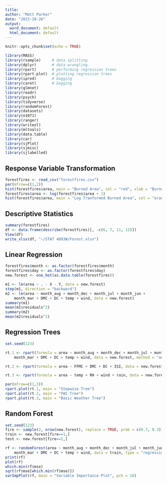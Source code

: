 ```yaml
---
title: 
author: "Matt Parker"
date: "2023-10-26"
output:
  word_document: default
  html_document: default
---
```


```r
knitr::opts_chunk$set(echo = TRUE)
```

```r
library(MASS)
library(rsample)     # data splitting 
library(dplyr)       # data wrangling
library(rpart)       # performing regression trees
library(rpart.plot)  # plotting regression trees
library(ipred)       # bagging
library(caret)       # bagging
library(glmnet)
library(readr)
library(psych)
library(tidyverse)
library(randomForest)
library(datasets)
library(e1071)
library(ranger) 
library(writexl)
library(mltools)
library(data.table)
library(car)
library(sjPlot)
library(sjmisc)
library(sjlabelled)
```

## Response Variable Transformation

```r
forestfires <- read_csv("forestfires.csv")
par(mfrow=c(1,2))
hist(forestfires$area, main = "Burned Area", col = "red", xlab = "Burned Area")
forestfires$area <- log(forestfires$area + 1)
hist(forestfires$area, main = "Log Tranformed Burned Area", col = "orange", xlab = "Burned Area")
```

## Descriptive Statistics

```r
summary(forestfires)
df <- data.frame(describe(forestfires)[, -c(6, 7, 11, 12)])
View(df)
write_xlsx(df, "~/STAT 4893W/Forest.xlsx")
```

## Linear Regression

```r
forestfires$month <- as.factor(forestfires$month)
forestfires$day <- as.factor(forestfires$day)
new.forest <- one_hot(as.data.table(forestfires))

m1 <- lm(area ~ . - X - Y, data = new.forest)
step(m1, direction = "backward")
m2 <- lm(area ~ month_aug + month_dec + month_jul + month_jun + 
    month_mar + DMC + DC + temp + wind, data = new.forest)
summary(m1)
mean(m1$residuals^2)
summary(m2)
mean(m2$residuals^2)
```

## Regression Trees

```r
set.seed(123)

rt.1 <- rpart(formula = area ~ month_aug + month_dec + month_jul + month_jun + 
    month_mar + DMC + DC + temp + wind, data = new.forest, method = "anova", control = list(minsplit = 55, maxdepth = 13))

rt.2 <- rpart(formula = area ~ FFMC + DMC + DC + ISI, data = new.forest, method = "anova")

rt.3 <- rpart(formula = area ~ temp + RH + wind + rain, data = new.forest, method = "anova")

par(mfrow=c(1,3))
rpart.plot(rt.1, main = "Stepwise Tree")
rpart.plot(rt.2, main = "FWI Tree")
rpart.plot(rt.3, main = "Basic Weather Tree")
```

## Random Forest

```r
set.seed(123)
fire <- sample(2, nrow(new.forest), replace = TRUE, prob = c(0.7, 0.3))
train <- new.forest[fire==1,]
test <- new.forest[fire==2,]

rf <- randomForest(area ~ month_aug + month_dec + month_jul + month_jun + 
    month_mar + DMC + DC + temp + wind, data = train, type = "regression", keep.forest = FALSE, importance = TRUE, mtry = 2) 
print(rf)
plot(rf)
which.min(rf$mse)
sqrt(rf$mse[which.min(rf$mse)])
varImpPlot(rf, main = "Variable Importance Plot", pch = 18)
```



